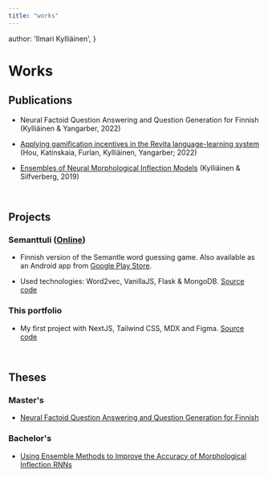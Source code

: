 ```yaml
---
title: "works"
---
```


  author: 'Ilmari Kylliäinen',
}


# Works


## Publications

* Neural Factoid Question Answering and Question Generation for Finnish (Kylliäinen & Yangarber, 2022)

* [Applying gamification incentives in the Revita language-learning system](http://www.lrec-conf.org/proceedings/lrec2022/workshops/Games/pdf/2022.games-1.2.pdf) (Hou, Katinskaia, Furlan, Kylliäinen, Yangarber; 2022)

* [Ensembles of Neural Morphological Inflection Models](https://aclanthology.org/W19-6132/) (Kylliäinen & Silfverberg, 2019)

<br />

## Projects

### Semanttuli ([Online](https://semanttuli.herokuapp.com/))

* Finnish version of the Semantle word guessing game. Also available as an Android app from [Google Play Store](https://play.google.com/store/apps/details?id=com.herokuapp.semanttuli.twa).

* Used technologies: Word2vec, VanillaJS, Flask & MongoDB. [Source code](https://github.com/ilmarikyl/semanttuli)

### This portfolio

* My first project with NextJS, Tailwind CSS, MDX and Figma. [Source code](https://github.com/ilmarikyl/ilmari)

<br />

## Theses

### Master's

* [Neural Factoid Question Answering and Question Generation for Finnish](https://helda.helsinki.fi/handle/10138/344973)

### Bachelor's

* [Using Ensemble Methods to Improve the Accuracy of Morphological Inflection RNNs](https://github.com/ilmarikyl/ba-thesis/blob/master/thesis_final_version.pdf)
